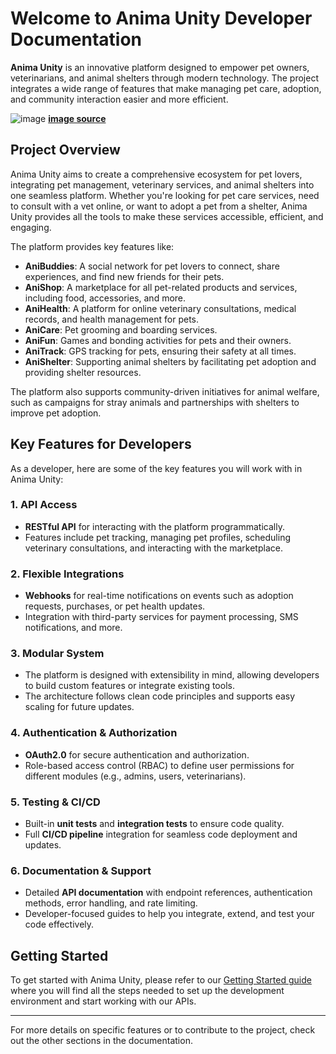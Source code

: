 # Welcome to Anima Unity Developer Documentation

**Anima Unity** is an innovative platform designed to empower pet owners, veterinarians, and animal shelters through modern technology. The project integrates a wide range of features that make managing pet care, adoption, and community interaction easier and more efficient.

![image](https://i.pinimg.com/564x/08/19/f5/0819f5d8373e08fcd2b886269c937d08.jpg)
[**image source**](https://pin.it/69FWwQfNf)

## Project Overview

Anima Unity aims to create a comprehensive ecosystem for pet lovers, integrating pet management, veterinary services, and animal shelters into one seamless platform. Whether you're looking for pet care services, need to consult with a vet online, or want to adopt a pet from a shelter, Anima Unity provides all the tools to make these services accessible, efficient, and engaging.

The platform provides key features like:
- **AniBuddies**: A social network for pet lovers to connect, share experiences, and find new friends for their pets.
- **AniShop**: A marketplace for all pet-related products and services, including food, accessories, and more.
- **AniHealth**: A platform for online veterinary consultations, medical records, and health management for pets.
- **AniCare**: Pet grooming and boarding services.
- **AniFun**: Games and bonding activities for pets and their owners.
- **AniTrack**: GPS tracking for pets, ensuring their safety at all times.
- **AniShelter**: Supporting animal shelters by facilitating pet adoption and providing shelter resources.

The platform also supports community-driven initiatives for animal welfare, such as campaigns for stray animals and partnerships with shelters to improve pet adoption.

## Key Features for Developers

As a developer, here are some of the key features you will work with in Anima Unity:

### 1. **API Access**
   - **RESTful API** for interacting with the platform programmatically.
   - Features include pet tracking, managing pet profiles, scheduling veterinary consultations, and interacting with the marketplace.

### 2. **Flexible Integrations**
   - **Webhooks** for real-time notifications on events such as adoption requests, purchases, or pet health updates.
   - Integration with third-party services for payment processing, SMS notifications, and more.

### 3. **Modular System**
   - The platform is designed with extensibility in mind, allowing developers to build custom features or integrate existing tools.
   - The architecture follows clean code principles and supports easy scaling for future updates.

### 4. **Authentication & Authorization**
   - **OAuth2.0** for secure authentication and authorization.
   - Role-based access control (RBAC) to define user permissions for different modules (e.g., admins, users, veterinarians).

### 5. **Testing & CI/CD**
   - Built-in **unit tests** and **integration tests** to ensure code quality.
   - Full **CI/CD pipeline** integration for seamless code deployment and updates.

### 6. **Documentation & Support**
   - Detailed **API documentation** with endpoint references, authentication methods, error handling, and rate limiting.
   - Developer-focused guides to help you integrate, extend, and test your code effectively.

## Getting Started

To get started with Anima Unity, please refer to our [Getting Started guide](./getting-started) where you will find all the steps needed to set up the development environment and start working with our APIs.

---

For more details on specific features or to contribute to the project, check out the other sections in the documentation.